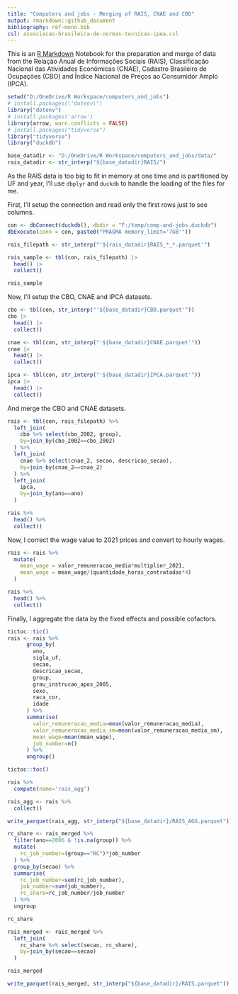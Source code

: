 ```yaml
---
title: "Computers and jobs - Merging of RAIS, CNAE and CBO"
output: rmarkdown::github_document
bibliography: ref-mono.bib
csl: associacao-brasileira-de-normas-tecnicas-ipea.csl
---
```


This is an [R Markdown](http://rmarkdown.rstudio.com) Notebook for the preparation and merge of data from the Relação Anual de Informações Sociais (RAIS), Classificação Nacional das Atividades Econômicas (CNAE), Cadastro Brasileiro de Ocupações (CBO) and Índice Nacional de Preços ao Consumidor Amplo (IPCA).

```r
setwd("D:/OneDrive/R Workspace/computers_and_jobs")
# install.packages(\"dotenv\")
library("dotenv")
# install.packages('arrow')
library(arrow, warn.conflicts = FALSE)
# install.packages("tidyverse")
library("tidyverse")
library("duckdb")
```


```r
base_datadir <- "D:/OneDrive/R Workspace/computers_and_jobs/data/"
rais_datadir <- str_interp("${base_datadir}RAIS/")
```

As the RAIS data is too big to fit in memory at one time and is partitioned by UF and year, I'll use `dbplyr` and `duckdb` to handle the loading of the files for me.

First, I'll setup the connection and read only the first rows just to see columns.

```r
con <- dbConnect(duckdb(), dbdir = "F:/temp/comp-and-jobs.duckdb")
dbExecute(conn = con, paste0("PRAGMA memory_limit='7GB'"))

rais_filepath <- str_interp("'${rais_datadir}RAIS_*_*.parquet'")

rais_sample <- tbl(con, rais_filepath) |>
  head() |>
  collect()

rais_sample
```

Now, I'll setup the CBO, CNAE and IPCA datasets.

```r
cbo <- tbl(con, str_interp("'${base_datadir}CBO.parquet'"))
cbo |>
  head() |>
  collect()
```


```r
cnae <- tbl(con, str_interp("'${base_datadir}CNAE.parquet'"))
cnae |>
  head() |>
  collect()
```

```r
ipca <- tbl(con, str_interp("'${base_datadir}IPCA.parquet'"))
ipca |>
  head() |>
  collect()
```


And merge the CBO and CNAE datasets.

```r
rais <- tbl(con, rais_filepath) %>%
  left_join(
    cbo %>% select(cbo_2002, group),
    by=join_by(cbo_2002==cbo_2002)
  ) %>%
  left_join(
    cnae %>% select(cnae_2, secao, descricao_secao),
    by=join_by(cnae_2==cnae_2)
  ) %>%
  left_join(
    ipca,
    by=join_by(ano==ano)
  )

rais %>%
  head() %>%
  collect()
```

Now, I correct the wage value to 2021 prices and convert to hourly wages.

```r
rais <- rais %>%
  mutate(
    mean_wage = valor_remuneracao_media*multiplier_2021,
    mean_wage = mean_wage/(quantidade_horas_contratadas*4)
  )

rais %>%
  head() %>%
  collect()
```

Finally, I aggregate the data by the fixed effects and possible cofactors.

```r
tictoc::tic()
rais <- rais %>%
      group_by(
        ano,
        sigla_uf,
        secao,
        descricao_secao,
        group,
        grau_instrucao_apos_2005,
        sexo,
        raca_cor,
        idade
      ) %>%
      summarise(
        valor_remuneracao_media=mean(valor_remuneracao_media),
        valor_remuneracao_media_sm=mean(valor_remuneracao_media_sm),
        mean_wage=mean(mean_wage),
        job_number=n()
      ) %>%
      ungroup()

tictoc::toc()
```

```r
rais %>%
  compute(name='rais_agg')
```

```r
rais_agg <- rais %>%
  collect()
```

```r
write_parquet(rais_agg, str_interp("${base_datadir}/RAIS_AGG.parquet"))
```


```r
rc_share <- rais_merged %>%
  filter(ano==2006 & !is.na(group)) %>%
  mutate(
    rc_job_number=(group=="RC")*job_number
  ) %>%
  group_by(secao) %>%
  summarise(
    rc_job_number=sum(rc_job_number),
    job_number=sum(job_number),
    rc_share=rc_job_number/job_number
  ) %>%
  ungroup

rc_share
```

```r
rais_merged <- rais_merged %>%
  left_join(
    rc_share %>% select(secao, rc_share),
    by=join_by(secao==secao)
  )

rais_merged
```


```r
write_parquet(rais_merged, str_interp("${base_datadir}/RAIS.parquet"))
```

